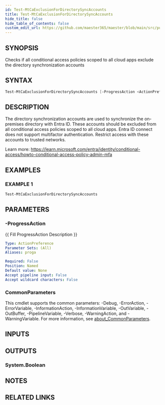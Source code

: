 ```yaml
---
id: Test-MtCaExclusionForDirectorySyncAccounts
title: Test-MtCaExclusionForDirectorySyncAccounts
hide_title: false
hide_table_of_contents: false
custom_edit_url: https://github.com/maester365/maester/blob/main/src/public/Test-MtCaExclusionForDirectorySyncAccounts.ps1
---
```


## SYNOPSIS

Checks if all conditional access policies scoped to all cloud apps exclude the directory synchronization accounts

## SYNTAX

```powershell
Test-MtCaExclusionForDirectorySyncAccounts [-ProgressAction <ActionPreference>] [<CommonParameters>]
```

## DESCRIPTION

The directory synchronization accounts are used to synchronize the on-premises directory with Entra ID.
These accounts should be excluded from all conditional access policies scoped to all cloud apps.
Entra ID connect does not support multifactor authentication.
Restrict access with these accounts to trusted networks.

Learn more:
https://learn.microsoft.com/entra/identity/conditional-access/howto-conditional-access-policy-admin-mfa

## EXAMPLES

### EXAMPLE 1

```powershell
Test-MtCaExclusionForDirectorySyncAccounts
```

## PARAMETERS

### -ProgressAction

\{\{ Fill ProgressAction Description \}\}

```yaml
Type: ActionPreference
Parameter Sets: (All)
Aliases: proga

Required: False
Position: Named
Default value: None
Accept pipeline input: False
Accept wildcard characters: False
```

### CommonParameters

This cmdlet supports the common parameters: -Debug, -ErrorAction, -ErrorVariable, -InformationAction, -InformationVariable, -OutVariable, -OutBuffer, -PipelineVariable, -Verbose, -WarningAction, and -WarningVariable. For more information, see [about_CommonParameters](http://go.microsoft.com/fwlink/?LinkID=113216).

## INPUTS

## OUTPUTS

### System.Boolean

## NOTES

## RELATED LINKS
